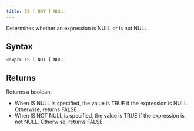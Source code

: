 ```yaml
---
title: IS [ NOT ] NULL
---
```


Determines whether an expression is NULL or is not NULL.

## Syntax

```scopeql
<expr> IS [ NOT ] NULL
```

## Returns

Returns a boolean.

* When IS NULL is specified, the value is TRUE if the expression is NULL. Otherwise, returns FALSE.
* When IS NOT NULL is specified, the value is TRUE if the expression is not NULL. Otherwise, returns FALSE.
